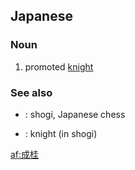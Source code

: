 ==Japanese==
{{ja-kanjitab|な|o1=り|けい}}

===Noun===
{{ja-noun|なりけい}}

# {{lb|ja|shogi|sort=なりけい}} promoted [[knight]]

===See also===
* {{ja-r|将棋|しょうぎ}}: shogi, Japanese chess
* {{ja-r|桂馬|けいま}}: knight (in shogi)

[[af:成桂]]